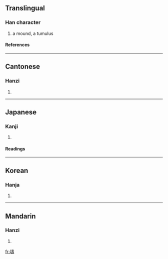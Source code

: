 ==Translingual==
===Han character===
{{Han char|rn=32|rad=土|as=14|sn=17|four=4414<sub>1</sub>|canj=土土弓戈 (GGNI)}}
# a mound, a tumulus
====References====
{{Han ref|kx=0241.110|dkj=05558|dj=0481.010|hdz=10494.130|uh=58D4|ud=22740|bh=ECCB|bd=60619}}
----
==Cantonese==
===Hanzi===
{{yue-hanzi|jyut=|y=dou2}}
# {{defn|Cantonese}}
----
==Japanese==
===Kanji===
{{ja-kanji|grade=|rs=土14}}
# {{defn|Japanese}} 
====Readings====
{{ja-readings|on=[[たう]] (tau)|kun=[[とりで]] (toride), [[つか]] (tsuka), [[おか]] (oka), [[つつみ]] (tsutsumi)}}
----
==Korean==
===Hanja===
{{ko-hanja|hangeul=도|rv=do|mr=to}}
# {{defn|Korean}}
----
==Mandarin==
===Hanzi===
{{cmn-hanzi|pin=[[dǎo]] ([[dao3]]), [[léi]] ([[lei2]]), [[lèi]] ([[lei4]]), [[lǜ]] ([[lü4]])|wg=tao<sup>3</sup>, lei<sup>2</sup>, lei<sup>4</sup>, lü<sup>4</sup>}}
# {{defn|Mandarin}}

[[fr:壔]]